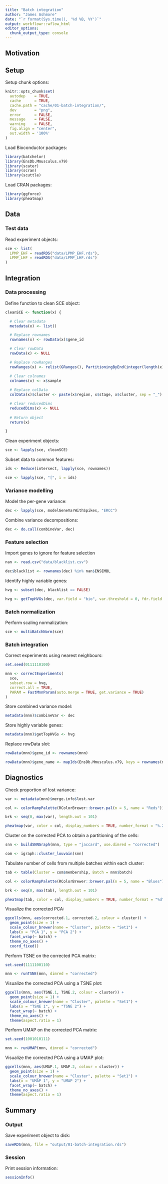 ```yaml
---
title: "Batch integration"
author: "James Ashmore"
date: "`r format(Sys.time(), '%d %B, %Y')`"
output: workflowr::wflow_html
editor_options:
  chunk_output_type: console
---
```


## Motivation

## Setup

Setup chunk options:

```r
knitr::opts_chunk$set(
  autodep    = TRUE,
  cache      = TRUE,
  cache.path = "cache/01-batch-integration/",
  dev        = "png",
  error      = FALSE,
  message    = FALSE,
  warning    = FALSE,
  fig.align = "center",
  out.width = '100%'
)
```

Load Bioconductor packages:

```r
library(batchelor)
library(EnsDb.Mmusculus.v79)
library(scater)
library(scran)
library(scuttle)
```

Load CRAN packages:

```r
library(ggforce)
library(pheatmap)
```

## Data

### Test data

Read experiment objects:

```r
sce <- list(
  LPMP_EHF = readRDS("data/LPMP_EHF.rds"),
  LPMP_LHF = readRDS("data/LPMP_LHF.rds")
)
```

## Integration

### Data processing

Define function to clean SCE object:

```r
cleanSCE <- function(x) {

  # Clear metadata
  metadata(x) <- list()

  # Replace rownames
  rownames(x) <- rowData(x)$gene_id

  # Clear rowData
  rowData(x) <- NULL

  # Replace rowRanges
  rowRanges(x) <- relist(GRanges(), PartitioningByEnd(integer(length(x)), names = rownames(x)))

  # Clear colnames
  colnames(x) <- x$sample
  
  # Replace colData
  colData(x)$cluster <- paste(x$region, x$stage, x$cluster, sep = "_")

  # Clear reducedDims
  reducedDims(x) <- NULL
  
  # Return object
  return(x)

}
```

Clean experiment objects:

```r
sce <- lapply(sce, cleanSCE)
```

Subset data to common features:

```r
ids <- Reduce(intersect, lapply(sce, rownames))

sce <- lapply(sce, "[", i = ids)
```

### Variance modelling

Model the per-gene variance:

```r
dec <- lapply(sce, modelGeneVarWithSpikes, "ERCC")
```

Combine variance decompositions:

```r
dec <- do.call(combineVar, dec)
```

### Feature selection

Import genes to ignore for feature selection

```r
nan <- read.csv("data/blacklist.csv")

dec$blacklist <- rownames(dec) %in% nan$ENSEMBL
```

Identify highly variable genes:

```r
hvg <- subset(dec, blacklist == FALSE)

hvg <- getTopHVGs(dec, var.field = "bio", var.threshold = 0, fdr.field = "FDR", fdr.threshold = 0.05)
```

### Batch normalization

Perform scaling normalization:

```r
sce <- multiBatchNorm(sce)
```

### Batch integration

Correct experiments using nearest neighbours:

```r
set.seed(0111110100)

mnn <- correctExperiments(
  sce,
  subset.row = hvg,
  correct.all = TRUE,
  PARAM = FastMnnParam(auto.merge = TRUE, get.variance = TRUE)
)
```

Store combined variance model:

```r
metadata(mnn)$combineVar <- dec
```

Store highly variable genes:

```r
metadata(mnn)$getTopHVGs <- hvg
```

Replace rowData slot:

```r
rowData(mnn)$gene_id <- rownames(mnn)

rowData(mnn)$gene_name <- mapIds(EnsDb.Mmusculus.v79, keys = rownames(mnn), column = "GENENAME", keytype = "GENEID")
```

## Diagnostics

Check proportion of lost variance:

```r
var <- metadata(mnn)$merge.info$lost.var

col <- colorRampPalette(RColorBrewer::brewer.pal(n = 5, name = "Reds"))(100)

brk <- seq(0, max(var), length.out = 101)

pheatmap(var, color = col, display_numbers = TRUE, number_format = "%.2f", cluster_cols = FALSE, cluster_rows = FALSE, angle_col = 0)
```

Cluster on the corrected PCA to obtain a partitioning of the cells:

```r
snn <- buildSNNGraph(mnn, type = "jaccard", use.dimred = "corrected")

com <- igraph::cluster_louvain(snn)
```

Tabulate number of cells from multiple batches within each cluster:

```r
tab <- table(Cluster = com$membership, Batch = mnn$batch)

col <- colorRampPalette(RColorBrewer::brewer.pal(n = 5, name = "Blues"))(100)

brk <- seq(0, max(tab), length.out = 101)

pheatmap(tab, color = col, display_numbers = TRUE, number_format = "%d", cluster_cols = FALSE, cluster_rows = FALSE, angle_col = 0)
```

Visualize the corrected PCA:

```r
ggcells(mnn, aes(corrected.1, corrected.2, colour = cluster)) + 
  geom_point(size = 1) + 
  scale_colour_brewer(name = "Cluster", palette = "Set1") + 
  labs(x = "PCA 1", y = "PCA 2") + 
  facet_wrap(~ batch) + 
  theme_no_axes() + 
  coord_fixed()
```

Perform TSNE on the corrected PCA matrix:

```r
set.seed(1111100110)

mnn <- runTSNE(mnn, dimred = "corrected")
```

Visualize the corrected PCA using a TSNE plot:

```r
ggcells(mnn, aes(TSNE.1, TSNE.2, colour = cluster)) +
  geom_point(size = 1) +
  scale_colour_brewer(name = "Cluster", palette = "Set1") + 
  labs(x = "TSNE 1", y = "TSNE 2") +
  facet_wrap(~ batch) +
  theme_no_axes() + 
  theme(aspect.ratio = 1)
```

Perform UMAP on the corrected PCA matrix:

```r
set.seed(1001010111)

mnn <- runUMAP(mnn, dimred = "corrected")
```

Visualize the corrected PCA using a UMAP plot:

```r
ggcells(mnn, aes(UMAP.1, UMAP.2, colour = cluster)) +
  geom_point(size = 1) +
  scale_colour_brewer(name = "Cluster", palette = "Set1") +
  labs(x = "UMAP 1", y = "UMAP 2") +
  facet_wrap(~ batch) +
  theme_no_axes() + 
  theme(aspect.ratio = 1)
```

## Summary

### Output

Save experiment object to disk:

```r
saveRDS(mnn, file = "output/01-batch-integration.rds")
```

### Session

Print session information:

```r
sessionInfo()
```
